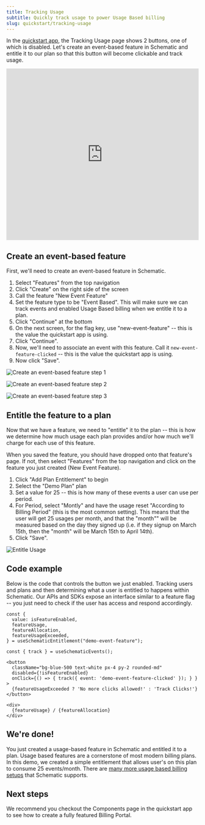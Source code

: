 ```yaml
---
title: Tracking Usage
subtitle: Quickly track usage to power Usage Based billing
slug: quickstart/tracking-usage
---
```


In the [quickstart app](https://github.com/schematichq/schematic-quickstart), the Tracking Usage page shows 2 buttons, one of which is disabled. Let's create an event-based feature in Schematic and entitle it to our plan so that this button will become clickable and track usage. 

<iframe
  width="100%"
  height="450px"
  src="https://www.youtube.com/embed/yqIKz8lc7Zs?si=zOZZ332fPxkq8Rpv"
  frameborder="0"
  allow="accelerometer; autoplay; clipboard-write; encrypted-media; gyroscope; picture-in-picture; web-share"
  referrerpolicy="strict-origin-when-cross-origin"
  allowfullscreen
></iframe>

## Create an event-based feature

First, we'll need to create an event-based feature in Schematic. 

1. Select "Features" from the top navigation
2. Click "Create" on the right side of the screen
3. Call the feature "New Event Feature"
4. Set the feature type to be "Event Based". This will make sure we can track events and enabled Usage Based billing when we entitle it to a plan.
5. Click "Continue" at the bottom
6. On the next screen, for the flag key, use "new-event-feature" -- this is the value the quickstart app is using.
7. Click "Continue". 
8. Now, we'll need to associate an event with this feature. Call it `new-event-feature-clicked` -- this is the value the quickstart app is using.
9. Now click "Save".

![Create an event-based feature step 1](../../assets/images/quickstart/quickstart-tracking-usage-1.png)

![Create an event-based feature step 2](../../assets/images/quickstart/quickstart-tracking-usage-2.png)

![Create an event-based feature step 3](../../assets/images/quickstart/quickstart-tracking-usage-3.png)

## Entitle the feature to a plan

Now that we have a feature, we need to "entitle" it to the plan -- this is how we determine how much usage each plan provides and/or how much we'll charge for each use of this feature.

When you saved the feature, you should have dropped onto that feature's page. If not, then select "Features" from the top navigation and click on the feature you just created (New Event Feature).

1. Click "Add Plan Entitlement" to begin
2. Select the "Demo Plan" plan
3. Set a value for 25 -- this is how many of these events a user can use per period.
4. For Period, select "Montly" and have the usage reset "According to Billing Period" (this is the most common setting). This means that the user will get 25 usages per month, and that the "month"" will be measured based on the day they signed up (i.e. if they signup on March 15th, then the "month" will be March 15th to April 14th).
4. Click "Save".

![Entitle Usage](../../assets/images/quickstart/quickstart-tracking-usage-4.png)


## Code example

Below is the code that controls the button we just enabled. Tracking users and plans and then determining what a user is entitled to happens within Schematic. Our APIs and SDKs expose an interface similar to a feature flag -- you just need to check if the user has access and respond accordingly.

```
const {
  value: isFeatureEnabled,
  featureUsage,
  featureAllocation,
  featureUsageExceeded,
} = useSchematicEntitlement("demo-event-feature");

const { track } = useSchematicEvents();

<button 
  className="bg-blue-500 text-white px-4 py-2 rounded-md"
  disabled={!isFeatureEnabled}
  onClick={() => { track({ event: 'demo-event-feature-clicked' }); } }
>
  {featureUsageExceeded ? 'No more clicks allowed!' : 'Track Clicks!'}
</button>

<div>
  {featureUsage} / {featureAllocation}
</div>
```

## We're done!

You just created a usage-based feature in Schematic and entitled it to a plan. Usage based features are a cornerstone of most modern billing plans. In this demo, we created a simple entitlement that allows user's on this plan to consume 25 events/month. There are [many more usage based billing setups](/billing/usage-based-billing) that Schematic supports.

## Next steps

We recommend you checkout the Components page in the quickstart app to see how to create a fully featured Billing Portal.
